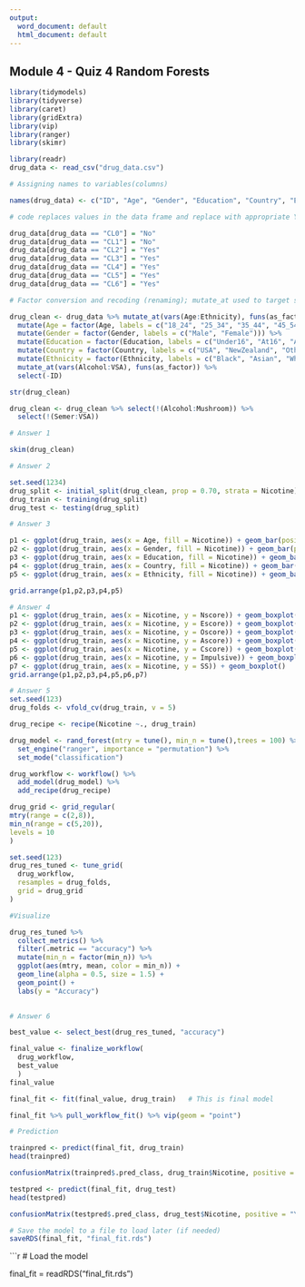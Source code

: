 ---
output:
  word_document: default
  html_document: default
---
## Module 4 - Quiz 4 Random Forests 

```{r}

library(tidymodels)
library(tidyverse)
library(caret)
library(gridExtra)
library(vip)
library(ranger)
library(skimr)

library(readr)
drug_data <- read_csv("drug_data.csv") 

# Assigning names to variables(columns)

names(drug_data) <- c("ID", "Age", "Gender", "Education", "Country", "Ethnicity", "Nscore", "Escore", "Oscore", "Ascore", "Cscore", "Impulsive", "SS", "Alcohol", "Amphet", "Amyl", "Benzos", "Caff", "Cannabis", "Choc", "Coke", "Crack", "Ecstasy", "Heroin", "Ketamine", "Legalh", "LSD", "Meth", "Mushroom", "Nicotine", "Semer", "VSA") 

# code replaces values in the data frame and replace with appropriate Yes or No

drug_data[drug_data == "CL0"] = "No"
drug_data[drug_data == "CL1"] = "No" 
drug_data[drug_data == "CL2"] = "Yes"
drug_data[drug_data == "CL3"] = "Yes"
drug_data[drug_data == "CL4"] = "Yes"
drug_data[drug_data == "CL5"] = "Yes"
drug_data[drug_data == "CL6"] = "Yes" 

# Factor conversion and recoding (renaming); mutate_at used to target specific ranges of variables 

drug_clean <- drug_data %>% mutate_at(vars(Age:Ethnicity), funs(as_factor)) %>%
  mutate(Age = factor(Age, labels = c("18_24", "25_34", "35_44", "45_54", "55_64", "65_"))) %>%
  mutate(Gender = factor(Gender, labels = c("Male", "Female"))) %>%
  mutate(Education = factor(Education, labels = c("Under16", "At16", "At17", "At18", "SomeCollege", "ProfessionalCert", "Bachelors", "Masters", "Doctorate"))) %>% 
  mutate(Country = factor(Country, labels = c("USA", "NewZealand", "Other", "Australia", "Ireland", "Canada", "UK"))) %>%
  mutate(Ethnicity = factor(Ethnicity, labels = c("Black", "Asian", "White", "White/Black", "Other", "White/Asian", "Black/Asian")))  %>%
  mutate_at(vars(Alcohol:VSA), funs(as_factor)) %>%
  select(-ID) 

str(drug_clean) 

drug_clean <- drug_clean %>% select(!(Alcohol:Mushroom)) %>%
  select(!(Semer:VSA))

```

```{r}
# Answer 1 

skim(drug_clean) 

# Answer 2 

set.seed(1234)
drug_split <- initial_split(drug_clean, prop = 0.70, strata = Nicotine)
drug_train <- training(drug_split)
drug_test <- testing(drug_split)

```

```{r}
# Answer 3 

p1 <- ggplot(drug_train, aes(x = Age, fill = Nicotine)) + geom_bar(position = "fill")
p2 <- ggplot(drug_train, aes(x = Gender, fill = Nicotine)) + geom_bar(position = "fill")
p3 <- ggplot(drug_train, aes(x = Education, fill = Nicotine)) + geom_bar(position = "fill")
p4 <- ggplot(drug_train, aes(x = Country, fill = Nicotine)) + geom_bar(position = "fill")
p5 <- ggplot(drug_train, aes(x = Ethnicity, fill = Nicotine)) + geom_bar(position = "fill")

grid.arrange(p1,p2,p3,p4,p5)
```

```{r} 
# Answer 4
p1 <- ggplot(drug_train, aes(x = Nicotine, y = Nscore)) + geom_boxplot()
p2 <- ggplot(drug_train, aes(x = Nicotine, y = Escore)) + geom_boxplot()
p3 <- ggplot(drug_train, aes(x = Nicotine, y = Oscore)) + geom_boxplot()
p4 <- ggplot(drug_train, aes(x = Nicotine, y = Ascore)) + geom_boxplot()
p5 <- ggplot(drug_train, aes(x = Nicotine, y = Cscore)) + geom_boxplot()
p6 <- ggplot(drug_train, aes(x = Nicotine, y = Impulsive)) + geom_boxplot()
p7 <- ggplot(drug_train, aes(x = Nicotine, y = SS)) + geom_boxplot()
grid.arrange(p1,p2,p3,p4,p5,p6,p7)
```

```{r}
# Answer 5 
set.seed(123)
drug_folds <- vfold_cv(drug_train, v = 5)
```

```{r}
drug_recipe <- recipe(Nicotine ~., drug_train) 

drug_model <- rand_forest(mtry = tune(), min_n = tune(),trees = 100) %>%
  set_engine("ranger", importance = "permutation") %>%
  set_mode("classification") 

drug_workflow <- workflow() %>%
  add_model(drug_model) %>%
  add_recipe(drug_recipe) 

drug_grid <- grid_regular(
mtry(range = c(2,8)),
min_n(range = c(5,20)),
levels = 10
)

set.seed(123)
drug_res_tuned <- tune_grid(
  drug_workflow,
  resamples = drug_folds,
  grid = drug_grid
) 

#Visualize 

drug_res_tuned %>%
  collect_metrics() %>%
  filter(.metric == "accuracy") %>%
  mutate(min_n = factor(min_n)) %>%
  ggplot(aes(mtry, mean, color = min_n)) +
  geom_line(alpha = 0.5, size = 1.5) +
  geom_point() +
  labs(y = "Accuracy")
  
```
```{r}
# Answer 6

best_value <- select_best(drug_res_tuned, "accuracy")

final_value <- finalize_workflow(
  drug_workflow,
  best_value
  )
final_value 

final_fit <- fit(final_value, drug_train)   # This is final model

final_fit %>% pull_workflow_fit() %>% vip(geom = "point")
```
```{r}

# Prediction 

trainpred <- predict(final_fit, drug_train)
head(trainpred) 

confusionMatrix(trainpred$.pred_class, drug_train$Nicotine, positive = "Yes")
```

```{r}
testpred <- predict(final_fit, drug_test)
head(testpred)

confusionMatrix(testpred$.pred_class, drug_test$Nicotine, positive = "Yes")
```
```{r}
# Save the model to a file to load later (if needed)  
saveRDS(final_fit, "final_fit.rds") 

```

```{r}
# Load the model  

final_fit = readRDS("final_fit.rds")


